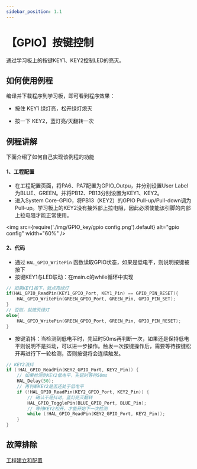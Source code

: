 ```yaml
---
sidebar_position: 1.1
---
```

# 【GPIO】按键控制

通过学习板上的按键KEY1、KEY2控制LED的亮灭。

## 如何使用例程

编译并下载程序到学习板，即可看到程序效果：

- 按住 KEY1 绿灯亮，松开绿灯熄灭

- 按一下 KEY2，蓝灯亮/灭翻转一次

## 例程讲解

下面介绍了如何自己实现该例程的功能

#### 1、工程配置

- 在工程配置页面，将PA6、PA7配置为GPIO_Outpu，并分别设置User Label为BLUE、GREEN。并将PB12、PB13分别设置为KEY1、KEY2。
- 进入System Core-GPIO，将PB13（KEY2）的GPIO Pull-up/Pull-down调为Pull-up。学习板上的KEY2没有接外部上拉电阻，因此必须使能该引脚的内部上拉电阻才能正常使用。

<img src={require('./img/GPIO_key/gpio config.png').default} alt="gpio config" width="60%" />

#### 2、代码

- 通过 `HAL_GPIO_WritePin` 函数读取GPIO状态，如果是低电平，则说明按键被按下
- 按键KEY1与LED联动：在main.c的while循环中实现

```c
// 如果KEY1按下，就点亮绿灯
if(HAL_GPIO_ReadPin(KEY1_GPIO_Port, KEY1_Pin) == GPIO_PIN_RESET){
    HAL_GPIO_WritePin(GREEN_GPIO_Port, GREEN_Pin, GPIO_PIN_SET);
}
// 否则，就熄灭绿灯
else{
    HAL_GPIO_WritePin(GREEN_GPIO_Port, GREEN_Pin, GPIO_PIN_RESET);
}
```

- 按键消抖：当检测到低电平时，先延时50ms再判断一次，如果还是保持低电平则说明不是抖动，可以进一步操作。触发一次按键操作后，需要等待按键松开再进行下一轮检测，否则按键将会连续触发。

```c
// KEY2消抖
if (!HAL_GPIO_ReadPin(KEY2_GPIO_Port, KEY2_Pin)) {
    // 如果检测到KEY2低电平，先延时等待50ms
    HAL_Delay(50);
    // 再判断KEY2是否还处于低电平
    if (!HAL_GPIO_ReadPin(KEY2_GPIO_Port, KEY2_Pin)) {
        // 确认不是抖动，蓝灯亮灭翻转
        HAL_GPIO_TogglePin(BLUE_GPIO_Port, BLUE_Pin);
        // 等待KEY2松开，才能开始下一次检测
        while (!HAL_GPIO_ReadPin(KEY2_GPIO_Port, KEY2_Pin));
    }
}
```

## 故障排除

[工程建立和配置](http://localhost:3000/docs/stm32/FAQ/TroubleShooting)